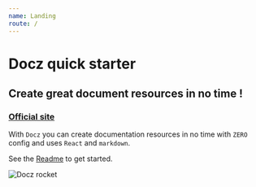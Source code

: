 ```yaml
---
name: Landing
route: /
---
```

# Docz quick starter

## Create great document resources in no time !

### [Official site](https://www.docz.site/)

With `Docz` you can create documentation resources in no time with `ZERO` config and uses `React` and `markdown`.



See the [Readme](/readme) to get started.

<style jsx>{`
    img{
        max-width: 300px;
        hieght: auto; 
    }
`}</style>

![Docz rocket](https://storage.googleapis.com/cdnbucket2/files/svg/docz.rocket.svg)
